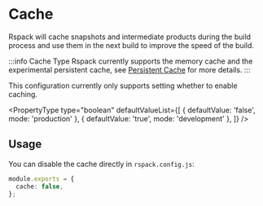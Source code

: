 
# Cache

Rspack will cache snapshots and intermediate products during the build process and use them in the next build to improve the speed of the build.

:::info Cache Type
Rspack currently supports the memory cache and the experimental persistent cache, see [Persistent Cache](/config/experiments#persistent-cache) for more details.
:::

This configuration currently only supports setting whether to enable caching.

<PropertyType
  type="boolean"
  defaultValueList={[
    { defaultValue: 'false', mode: 'production' },
    { defaultValue: 'true', mode: 'development' },
  ]}
/>

## Usage

You can disable the cache directly in `rspack.config.js`:

```ts title="rspack.config.js"
module.exports = {
  cache: false,
};
```
